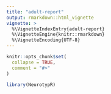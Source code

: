 ```yaml
---
title: "adult-report"
output: rmarkdown::html_vignette
vignette: >
  %\VignetteIndexEntry{adult-report}
  %\VignetteEngine{knitr::rmarkdown}
  %\VignetteEncoding{UTF-8}
---
```


```r
knitr::opts_chunk$set(
  collapse = TRUE,
  comment = "#>"
)
```

```r
library(NeurotypR)
```
